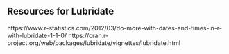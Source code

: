 ## Resources for Lubridate
https://www.r-statistics.com/2012/03/do-more-with-dates-and-times-in-r-with-lubridate-1-1-0/
https://cran.r-project.org/web/packages/lubridate/vignettes/lubridate.html
